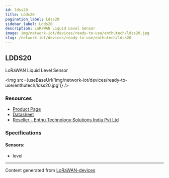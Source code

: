 ```yaml
---
id: ldss20
title: Ldds20
pagination_label: Ldss20
sidebar_label: Ldds20
description: LoRaWAN Liquid Level Sensor
image: img/network-iot/devices/ready-to-use/enthutech/ldss20.jpg
slug: /network-iot/devices/ready-to-use/enthutech/ldss20
---
```



## LDDS20

LoRaWAN Liquid Level Sensor

<img src={useBaseUrl('img/network-iot/devices/ready-to-use/enthutech/ldss20.jpg')} />

### Resources

- [Product Page](http://www.dragino.com/products/lora-lorawan-end-node/item/164-ldds20.html)
- [Datasheet](http://www.dragino.com/products/lora-lorawan-end-node/item/164-ldds20.html)
- [Reseller - Enthu Technology Solutions India Pvt Ltd](https://www.enthutech.in/zh_HK/shop/category/lora-devices-2)

### Specifications

#### Sensors:

- level

---

Content generated from [LoRaWAN-devices](https://github.com/TheThingsNetwork/lorawan-devices)
